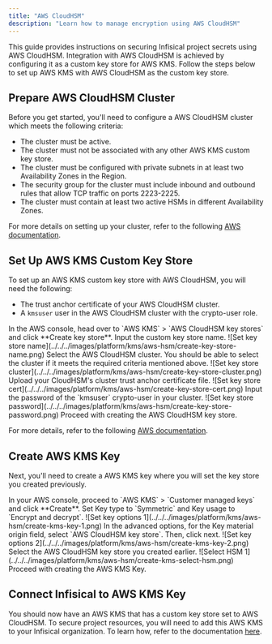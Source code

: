 ```yaml
---
title: "AWS CloudHSM"
description: "Learn how to manage encryption using AWS CloudHSM"
---
```


This guide provides instructions on securing Infisical project secrets using AWS CloudHSM. 
Integration with AWS CloudHSM is achieved by configuring it as a custom key store for AWS KMS. 
Follow the steps below to set up AWS KMS with AWS CloudHSM as the custom key store.

## Prepare AWS CloudHSM Cluster

Before you get started, you'll need to configure a AWS CloudHSM cluster which meets the following criteria:

- The cluster must be active.
- The cluster must not be associated with any other AWS KMS custom key store.
- The cluster must be configured with private subnets in at least two Availability Zones in the Region.
- The security group for the cluster must include inbound and outbound rules that allow TCP traffic on ports 2223-2225.
- The cluster must contain at least two active HSMs in different Availability Zones.

For more details on setting up your cluster, refer to the following [AWS documentation](https://docs.aws.amazon.com/kms/latest/developerguide/create-keystore.html#before-keystore).

## Set Up AWS KMS Custom Key Store

To set up an AWS KMS custom key store with AWS CloudHSM, you will need the following:

- The trust anchor certificate of your AWS CloudHSM cluster.
- A `kmsuser` user in the AWS CloudHSM cluster with the crypto-user role.

<Steps>
  <Step title="Navigate to Key store creation page">
    In the AWS console, head over to `AWS KMS` > `AWS CloudHSM key stores` and click **Create key store**.
  </Step>
  <Step title="Add key store name">
    Input the custom key store name. ![Set key store name](../../../images/platform/kms/aws-hsm/create-key-store-name.png)
  </Step>
  <Step title="Select HSM cluster">
    Select the AWS CloudHSM cluster. You should be able to select the cluster if it meets the required criteria mentioned above. 
    ![Set key store cluster](../../../images/platform/kms/aws-hsm/create-key-store-cluster.png)
  </Step>
  <Step title="Upload trust anchor certificate">
    Upload your CloudHSM's cluster trust anchor certificate file. 
    ![Set key store cert](../../../images/platform/kms/aws-hsm/create-key-store-cert.png)
  </Step>
  <Step title="Provide cluster user password">
    Input the password of the `kmsuser` crypto-user in your cluster. 
    ![Set key store password](../../../images/platform/kms/aws-hsm/create-key-store-password.png)
  </Step>
  <Step title="Finish key store creation">
    Proceed with creating the AWS CloudHSM key store.
  </Step>
</Steps>

For more details, refer to the following [AWS documentation](https://docs.aws.amazon.com/kms/latest/developerguide/create-keystore.html#create-keystore-console).

## Create AWS KMS Key
Next, you'll need to create a AWS KMS key where you will set the key store you created previously. 

<Steps>
  <Step title="Navigate to AWS KMS key creation page">
    In your AWS console, proceed to `AWS KMS` > `Customer managed keys` and click **Create**.
  </Step>
  <Step title="Set key options">
    Set Key type to `Symmetric` and Key usage to `Encrypt and decrypt`. 
    ![Set key options 1](../../../images/platform/kms/aws-hsm/create-kms-key-1.png)
  </Step>
  <Step title="Select key material origin">
    In the advanced options, for the Key material origin field, select `AWS CloudHSM key store`. Then, click next. 
    ![Set key options 2](../../../images/platform/kms/aws-hsm/create-kms-key-2.png)
  </Step>
  <Step title="Choose key store">
    Select the AWS CloudHSM key store you created earlier. 
    ![Select HSM 1](../../../images/platform/kms/aws-hsm/create-kms-select-hsm.png)
  </Step>
  <Step title="Finish KMS key creation">
    Proceed with creating the AWS KMS Key.
  </Step>
</Steps>

## Connect Infisical to AWS KMS Key

You should now have an AWS KMS that has a custom key store set to AWS CloudHSM. 
To secure project resources, you will need to add this AWS KMS to your Infisical organization. To learn how, refer to the documentation [here](./aws-kms).